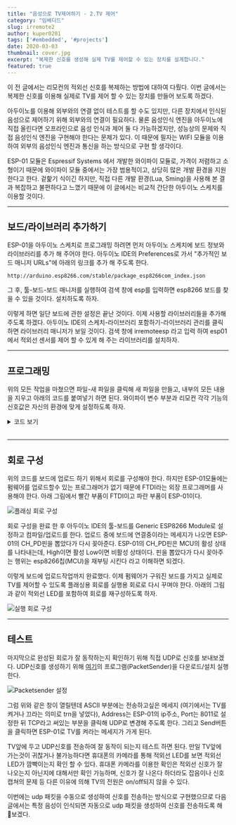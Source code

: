 ```yaml
---
title: "음성으로 TV제어하기 - 2.TV 제어"
category: "임베디드"
slug: irremote2
author: kuper0201
tags: ['#embedded', '#projects']
date: 2020-03-03
thumbnail: cover.jpg
excerpt: "복제한 신호를 생성해 실제 TV를 제어할 수 있는 장치를 설계합니다."
featured: true
---
```


이 전 글에서는 리모컨의 적외선 신호를 복제하는 방법에 대하여 다뤘다. 이번 글에서는 복제한 신호를 이용해 실제로 TV를 제어 할 수 있는 장치를 만들어 보도록 하겠다.

아두이노를 이용해 외부와의 연결 없이 테스트를 할 수도 있지만, 다른 장치에서 인식된 음성으로 제어하기 위해 외부와의 연결이 필요하다. 물론 음성인식 엔진을 아두이노에 직접 올린다면 오프라인으로 음성 인식과 제어 둘 다 가능하겠지만, 성능상의 문제와 직접 음성인식 엔진을 구현해야 한다는 문제가 있다. 이 때문에 필자는 WIFI 모듈을 이용하여 외부의 음성인식 엔진과 통신을 하는 방식으로 구현 할 생각이다.

ESP-01 모듈은 Espressif Systems 에서 개발한 와이파이 모듈로, 가격이 저렴하고 소형이기 때문에 와이파이 모듈 중에서는 가장 범용적이고, 상당히 많은 개발 환경을 지원한다고 한다. 겉핥기 식이긴 하지만, 직접 다른 개발 환경(Lua, Sming)을 사용해 본 결과 복잡하고 불편하다고 느꼈기 때문에 이 글에서는 비교적 간단한 아두이노 스케치를 이용할 것이다.

---

## 보드/라이브러리 추가하기

ESP-01을 아두이노 스케치로 프로그래밍 하려면 먼저 아두이노 스케치에 보드 정보와 라이브러리를 추가 해 주어야 한다. 아두이노 IDE의 Preferences로 가서 "추가적인 보드 매니저 URLs"에 아래의 링크를 추가 해 주도록 한다.

```
http://arduino.esp8266.com/stable/package_esp8266com_index.json
```

그 후, 툴-보드-보드 매니저를 실행하여 검색 창에 esp를 입력하면 esp8266 보드를 찾을 수 있을 것이다. 설치하도록 하자.

이렇게 하면 일단 보드에 관한 설정은 끝난 것이다. 이제 사용할 라이브러리들을 추가해 주도록 하겠다. 아두이노 IDE의 스케치-라이브러리 포함하기-라이브러리 관리를 클릭하면 라이브러리 매니저가 보일 것이다. 검색 창에 irremoteesp 라고 입력 하여 esp01에서 적외선 센서를 제어 할 수 있게 해 주는 라이브러리를 설치하자.

---

## 프로그래밍

위의 모든 작업을 마쳤으면 파일-새 파일을 클릭해 새 파일을 만들고, 내부의 모든 내용을 지우고 아래의 코드를 붙여넣기 하면 된다. 와이파이 변수 부분과 리모컨 각각 기능의 신호값은 자신의 환경에 맞게 설정하도록 하자.

<details markdown="1">
<summary>코드 보기</summary>

```cpp
#include <ESP8266WiFi.h>
#include <WiFiUdp.h>
#include <IRremoteESP8266.h>
#include <IRsend.h>

const char* ssid = "자신의 WIFI ssid";
const char* password = "자신의 WIFI 암호";

IRsend send(3);

WiFiUDP Udp;
unsigned int localUdpPort = 8011;
char incomingPacket[255];

void setup() {
  pinMode(3, FUNCTION_3);
  pinMode(3, OUTPUT);
  digitalWrite(3, LOW);

  pinMode(2, OUTPUT);
  digitalWrite(2, LOW);

  WiFi.begin(ssid, password);

  while (WiFi.status() != WL_CONNECTED) delay(500);

  Udp.begin(localUdpPort);
}

void tvTurn() {
  //전원 상태 변경
  send.sendNEC(0x1FE807F, 32);
  send.sendNEC(0x1FEFF00, 32);
  send.sendNEC(0xE0E040BF, 32);
  send.sendNEC(0x20DF10EF, 32);
  send.sendNEC(0x1FE8F80, 32);
}

void volumeUp() {
  //볼륨 업
  send.sendNEC(0xE0E0E01F, 32);
  send.sendNEC(0x20DF40BF, 32);
}

void volumeDown() {
  //볼륨 다운
  send.sendNEC(0xE0E0D02F, 32);
  send.sendNEC(0x20DFC03F, 32);
}

void channelUp() {
  //채널 업
  send.sendNEC(0x1FE02FD, 32);
  send.sendNEC(0xFFFFFFFF, 32);
  send.sendNEC(0x1FEFF00, 32);
}

void channelDown() {
  //채널 다운
  send.sendNEC(0x1FE827D, 32);
  send.sendNEC(0xFFFFFFFF, 32);
  send.sendNEC(0x1FEFF00, 32);
}

void zero() {
  //0
  send.sendNEC(0x1FE04FB, 32);
  send.sendNEC(0xFFFFFFFF, 32);
  send.sendNEC(0x1FEFF00, 32);
}

void one() {
  //1
  send.sendNEC(0x1FE847B, 32);
  send.sendNEC(0xFFFFFFFF, 32);
  send.sendNEC(0x1FEFF00, 32);
}

void two() {
  //2
  send.sendNEC(0x1FE44BB, 32);
  send.sendNEC(0xFFFFFFFF, 32);
  send.sendNEC(0x1FEFF00, 32);
}

void three() {
  //3
  send.sendNEC(0x1FEC43B, 32);
  send.sendNEC(0xFFFFFFFF, 32);
  send.sendNEC(0x1FEFF00, 32);
}

void four() {
  //4
  send.sendNEC(0x1FE24DB, 32);
  send.sendNEC(0xFFFFFFFF, 32);
  send.sendNEC(0x1FEFF00, 32);
}

void five() {
  //5
  send.sendNEC(0x1FEA45B, 32);
  send.sendNEC(0xFFFFFFFF, 32);
  send.sendNEC(0x1FEFF00, 32);
}

void six() {
  //6
  send.sendNEC(0x1FE649B, 32);
  send.sendNEC(0xFFFFFFFF, 32);
  send.sendNEC(0x1FEFF00, 32);
}

void seven() {
  //7
  send.sendNEC(0x1FEE41B, 32);
  send.sendNEC(0xFFFFFFFF, 32);
  send.sendNEC(0x1FEFF00, 32);
}

void eight() {
  //8
  send.sendNEC(0x1FE14EB, 32);
  send.sendNEC(0xFFFFFFFF, 32);
  send.sendNEC(0x1FEFF00, 32);
}

void nine() {
  //9
  send.sendNEC(0x1FE946B, 32);
  send.sendNEC(0xFFFFFFFF, 32);
  send.sendNEC(0x1FEFF00, 32);
}

void loop()
{
  int packetSize = Udp.parsePacket();
  if (packetSize) {
    int len = Udp.read(incomingPacket, 255);

    if (len > 0) incomingPacket[len] = 0;

    if (strcmp("trn", incomingPacket) == 0) tvTurn();
    else if (strcmp("cUp", incomingPacket) == 0) channelUp();
    else if (strcmp("cDn", incomingPacket) == 0) channelDown();
    else if (strcmp("vUp", incomingPacket) == 0) volumeUp();
    else if (strcmp("vDn", incomingPacket) == 0) volumeDown();
    else if (strcmp("0", incomingPacket) == 0) zero();
    else if (strcmp("1", incomingPacket) == 0) one();
    else if (strcmp("2", incomingPacket) == 0) two();
    else if (strcmp("3", incomingPacket) == 0) three();
    else if (strcmp("4", incomingPacket) == 0) four();
    else if (strcmp("5", incomingPacket) == 0) five();
    else if (strcmp("6", incomingPacket) == 0) six();
    else if (strcmp("7", incomingPacket) == 0) seven();
    else if (strcmp("8", incomingPacket) == 0) eight();
    else if (strcmp("9", incomingPacket) == 0) nine();
  }
}
```

</details>
<br/>

---

## 회로 구성

위의 코드를 보드에 업로드 하기 위해서 회로를 구성해야 한다. 하지만 ESP-01모듈에는 펌웨어를 업로드할수 있는 프로그래머가 없기 때문에 FTDI라는 외장 프로그래머를 사용해야 한다. 아래 그림에서 빨간 부품이 FTDI이고 파란 부품이 ESP-01이다.

![플래싱 회로 구성](./images/20200311_esp01_flash_circuit.png)

회로 구성을 완료 한 후 아두이노 IDE의 툴-보드를 Generic ESP8266 Module로 설정하고 컴파일/업로드를 한다. 업로드 중에 보드에 연결중이라는 메세지가 나오면 ESP-01의 CH_PD핀을 뽑았다가 다시 꽂아준다. ESP-01의 CH_PD핀은 MCU의 활성 상태를 나타내는데, High이면 활성 Low이면 비활성 상태이다. 핀을 뽑았다가 다시 꽂아주는 행위는 esp8266칩(MCU)을 재부팅 시킨다 라고 이해하면 되겠다.

이렇게 보드에 업로드작업까지 완료했다. 이제 펌웨어가 구워진 보드를 가지고 실제로 TV를 제어할 수 있도록 플래싱용 회로를 실행용 회로로 다시 꾸며야 한다. 아래의 그림과 같이 적외선 LED를 포함하여 회로를 재구성하도록 하자.

![실행 회로 구성](./images/20200311_esp01_ir_run_circuit.png)

---

## 테스트

마지막으로 완성된 회로가 잘 동작하는지 확인하기 위해 직접 UDP로 신호를 보내보겠다. UDP신호를 생성하기 위해 [여기](https://packetsender.com/)의 프로그램(PacketSender)을 다운로드/설치  실행 한다.

![Packetsender 설정](./images/20200311_packetsender_setting.png)

그럼 위와 같은 창이 열릴텐데 ASCII 부분에는 전송하고싶은 메세지 (여기에서는 TV를 켜거나 끄라는 의미로 trn을 넣었다), Address는 ESP-01의 ip주소, Port는 8011로 설정한 뒤 TCP라고 써있는 부분을 클릭해 UDP로 변경해 주도록 한다. 그리고 Send버튼을 클릭하면 ESP-01로 TV를 켜라는 메세지가 가게 된다.

TV앞에 두고 UDP신호를 전송하여 잘 동작이 되는지 테스트 하면 된다. 만일 TV앞에 가는것이 귀찮거나 불가능하다면 휴대폰의 카메라를 통해 적외선 LED를 보면 적외선 LED가 깜빡이는지 확인 할 수 있다. 휴대폰 카메라를 이용한 확인은 적외선 신호가 잘 나오는지 아닌지에 대해서만 확인 가능하며, 신호가 잘 나온다 하더라도 잡음이나 신호 캡쳐의 문제 등 다른 이유에 의해 TV의 전원은 on/off되지 않을 수 있다.

이번에는 udp 패킷을 수동으로 생성하여 신호를 전송하는 방식으로 구현했으므로 다음 글에서는 특정 음성이 인식되면 자동으로 udp 패킷을 생성하여 신호를 전송하도록 해 보겠다.

